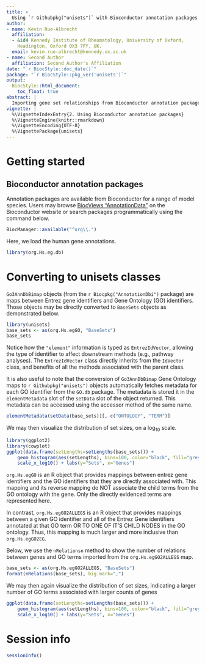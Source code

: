 ```yaml
---
title: >
  Using `r Githubpkg("unisets")` with Bioconductor annotation packages
author:
- name: Kevin Rue-Albrecht
  affiliation: 
  - &id4 Kennedy Institute of Rheumatology, University of Oxford,
    Headington, Oxford OX3 7FY, UK.
  email: kevin.rue-albrecht@kennedy.ox.ac.uk
- name: Second Author
  affiliation: Second Author's Affiliation
date: "`r BiocStyle::doc_date()`"
package: "`r BiocStyle::pkg_ver('unisets')`"
output: 
  BiocStyle::html_document:
    toc_float: true
abstract: |
  Importing gene set relationships from Bioconductor annotation packages.
vignette: |
  %\VignetteIndexEntry{2. Using Bioconductor annotation packages}
  %\VignetteEngine{knitr::rmarkdown}
  %\VignetteEncoding{UTF-8}  
  %\VignettePackage{unisets}
---
```


# Getting started

## Bioconductor annotation packages

Annotation packages are available from Bioconductor for a range of model species.
Users may browse [BiocViews "AnnotationData"](https://bioconductor.org/packages/release/BiocViews.html#___AnnotationData)
on the Bioconductor website or search packages programmatically using the command below.

```r
BiocManager::available("^org\\.")
```

Here, we load the human gene annotations.

```r
library(org.Hs.eg.db)
```

# Converting to unisets classes

`Go3AnnDbBimap` objects (from the `r Biocpkg("AnnotationDbi")` package) are maps between Entrez gene identifiers and Gene Ontology (GO) identifiers.
Those objects may be directly converted to `BaseSets` objects as demonstrated below.

```r
library(unisets)
base_sets <- as(org.Hs.egGO, "BaseSets")
base_sets
```

Notice how the `"element"` information is typed as `EntrezIdVector`, allowing the type of identifier to affect downstream methods (e.g., pathway analyses).
The `EntrezIdVector` class directly inherits from the `IdVector` class, and benefits of all the methods associated with the parent class.

It is also useful to note that the conversion of `Go3AnnDbBimap` Gene Ontology maps to `r Githubpkg("unisets")` objects automatically fetches metadata for each GO identifier from the `GO.db` package.
The metadata is stored it in the `elementMetadata` slot of the `setData` slot of the object returned.
This metadata can be accessed using the accessor method of the same name.

```r
elementMetadata(setData(base_sets))[, c("ONTOLOGY", "TERM")]
```

We may then visualize the distribution of set sizes, on a log~10~ scale.

```r
library(ggplot2)
library(cowplot)
ggplot(data.frame(setLengths=setLengths(base_sets))) +
    geom_histogram(aes(setLengths), bins=100, color="black", fill="grey") +
    scale_x_log10() + labs(y="Sets", x="Genes")
```

`org.Hs.egGO` is an R object that provides mappings between entrez gene identifiers and the GO identifiers that they are directly associated with.
This mapping and its reverse mapping do NOT associate the child terms from the GO ontology with the gene.
Only the directly evidenced terms are represented here.

In contrast, `org.Hs.egGO2ALLEGS` is an R object that provides mappings between a given GO identifier and all of the Entrez Gene identifiers annotated at that GO term OR TO ONE OF IT'S CHILD NODES in the GO ontology.
Thus, this mapping is much larger and more inclusive than `org.Hs.egGO2EG`.

Below, we use the `nRelationsn` method to show the number of relations between genes and GO terms imported from the `org.Hs.egGO2ALLEGS` map.

```r
base_sets <- as(org.Hs.egGO2ALLEGS, "BaseSets")
format(nRelations(base_sets), big.mark=",")
```

We may then again visualize the distribution of set sizes, indicating a larger number of GO terms associated with larger counts of genes

```r
ggplot(data.frame(setLengths=setLengths(base_sets))) +
    geom_histogram(aes(setLengths), bins=100, color="black", fill="grey") +
    scale_x_log10() + labs(y="Sets", x="Genes")
```

# Session info {.unnumbered}

```r
sessionInfo()
```
